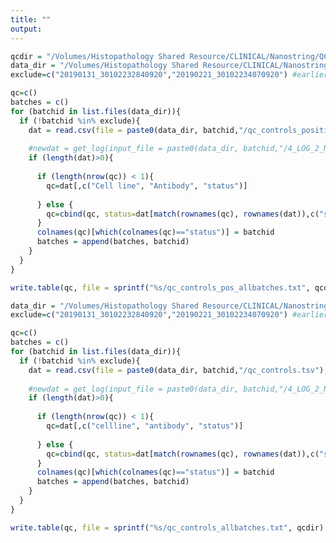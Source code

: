 ```yaml
---
title: ""
output: 
---
```




```r
qcdir = "/Volumes/Histopathology Shared Resource/CLINICAL/Nanostring/QC/"
data_dir = "/Volumes/Histopathology Shared Resource/CLINICAL/Nanostring/output/"
exclude=c("20190131_30102232840920","20190221_30102234070920") #earlier batch without controls or anything. did have one prostate sample that I wanted to see

qc=c()
batches = c()
for (batchid in list.files(data_dir)){
  if (!batchid %in% exclude){
    dat = read.csv(file = paste0(data_dir, batchid,"/qc_controls_positive.tsv"), sep="\t", check.names = F, stringsAsFactors = F, row.names = 1)
    
    #newdat = get_log(input_file = paste0(data_dir, batchid,"/4_LOG_2_NORMALIZED.tsv"))
    if (length(dat)>0){
      
      if (length(nrow(qc)) < 1){
        qc=dat[,c("Cell line", "Antibody", "status")]
        
      } else {
        qc=cbind(qc, status=dat[match(rownames(qc), rownames(dat)),c("status")])
      }
      colnames(qc)[which(colnames(qc)=="status")] = batchid
      batches = append(batches, batchid)
    }
  }
}

write.table(qc, file = sprintf("%s/qc_controls_pos_allbatches.txt", qcdir) ,sep="\t", quote = F, row.names = T, col.names = NA)

```

```r

data_dir = "/Volumes/Histopathology Shared Resource/CLINICAL/Nanostring/output/"
exclude=c("20190131_30102232840920","20190221_30102234070920") #earlier batch without controls or anything. did have one prostate sample that I wanted to see

qc=c()
batches = c()
for (batchid in list.files(data_dir)){
  if (!batchid %in% exclude){
    dat = read.csv(file = paste0(data_dir, batchid,"/qc_controls.tsv"), sep="\t", check.names = F, stringsAsFactors = F, row.names = 1)
    
    #newdat = get_log(input_file = paste0(data_dir, batchid,"/4_LOG_2_NORMALIZED.tsv"))
    if (length(dat)>0){
      
      if (length(nrow(qc)) < 1){
        qc=dat[,c("cellline", "antibody", "status")]
        
      } else {
        qc=cbind(qc, status=dat[match(rownames(qc), rownames(dat)),c("status")])
      }
      colnames(qc)[which(colnames(qc)=="status")] = batchid
      batches = append(batches, batchid)
    }
  }
}

write.table(qc, file = sprintf("%s/qc_controls_allbatches.txt", qcdir) ,sep="\t", quote = F, row.names = T, col.names = NA)

```
